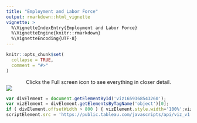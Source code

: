 ```yaml
---
title: "Employment and Labor Force"
output: rmarkdown::html_vignette
vignette: >
  %\VignetteIndexEntry{Employment and Labor Force}
  %\VignetteEngine{knitr::rmarkdown}
  %\VignetteEncoding{UTF-8}
---
```


```r
knitr::opts_chunk$set(
  collapse = TRUE,
  comment = "#>"
)
```

<center>Clicks the Full screen icon to see everything in closer detail.</center>


<div class='tableauPlaceholder' id='viz1659368543260' style='position: relative'><noscript><a href='#'><img alt=' ' src='https:&#47;&#47;public.tableau.com&#47;static&#47;images&#47;Em&#47;EmploymentandEarningsDashboard&#47;FinalDashboard&#47;1_rss.png' style='border: none' /></a></noscript><object class='tableauViz'  style='display:none;'><param name='host_url' value='https%3A%2F%2Fpublic.tableau.com%2F' /> <param name='embed_code_version' value='3' /> <param name='site_root' value='' /><param name='name' value='EmploymentandEarningsDashboard&#47;FinalDashboard' /><param name='tabs' value='no' /><param name='toolbar' value='yes' /><param name='static_image' value='https:&#47;&#47;public.tableau.com&#47;static&#47;images&#47;Em&#47;EmploymentandEarningsDashboard&#47;FinalDashboard&#47;1.png' /> <param name='animate_transition' value='yes' /><param name='display_static_image' value='yes' /><param name='display_spinner' value='yes' /><param name='display_overlay' value='yes' /><param name='display_count' value='yes' /><param name='language' value='en-US' /><param name='filter' value='publish=yes' /></object></div>     

```js
var divElement = document.getElementById('viz1659368543260');
var vizElement = divElement.getElementsByTagName('object')[0];
if ( divElement.offsetWidth > 800 ) { vizElement.style.width='100%';vizElement.style.height=(divElement.offsetWidth*0.75)+'px';} else if ( divElement.offsetWidth > 500 ) { vizElement.style.width='100%';vizElement.style.height=(divElement.offsetWidth*0.75)+'px';} else { vizElement.style.width='100%';vizElement.style.height='3377px';}                     var scriptElement = document.createElement('script');  
scriptElement.src = 'https://public.tableau.com/javascripts/api/viz_v1.js';                    vizElement.parentNode.insertBefore(scriptElement, vizElement);          
```
